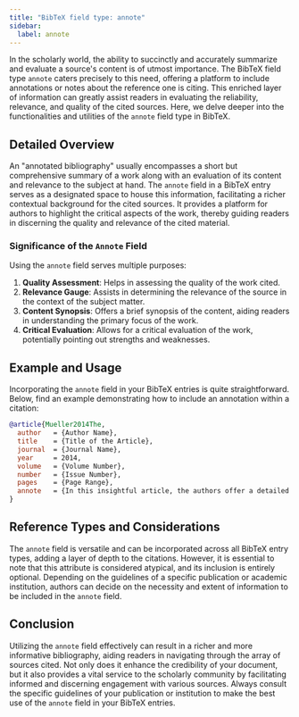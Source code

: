 ```yaml
---
title: "BibTeX field type: annote"
sidebar:
  label: annote
---
```



In the scholarly world, the ability to succinctly and accurately summarize and evaluate a source's content is of utmost importance. The BibTeX field type `annote` caters precisely to this need, offering a platform to include annotations or notes about the reference one is citing. This enriched layer of information can greatly assist readers in evaluating the reliability, relevance, and quality of the cited sources. Here, we delve deeper into the functionalities and utilities of the `annote` field type in BibTeX.

<CiteDrive />

## Detailed Overview

An "annotated bibliography" usually encompasses a short but comprehensive summary of a work along with an evaluation of its content and relevance to the subject at hand. The `annote` field in a BibTeX entry serves as a designated space to house this information, facilitating a richer contextual background for the cited sources. It provides a platform for authors to highlight the critical aspects of the work, thereby guiding readers in discerning the quality and relevance of the cited material.

### Significance of the `Annote` Field

Using the `annote` field serves multiple purposes:

1. **Quality Assessment**: Helps in assessing the quality of the work cited.
2. **Relevance Gauge**: Assists in determining the relevance of the source in the context of the subject matter.
3. **Content Synopsis**: Offers a brief synopsis of the content, aiding readers in understanding the primary focus of the work.
4. **Critical Evaluation**: Allows for a critical evaluation of the work, potentially pointing out strengths and weaknesses.



## Example and Usage

Incorporating the `annote` field in your BibTeX entries is quite straightforward. Below, find an example demonstrating how to include an annotation within a citation:

```bibtex
@article{Mueller2014The,
  author   = {Author Name},
  title    = {Title of the Article},
  journal  = {Journal Name},
  year     = 2014,
  volume   = {Volume Number},
  number   = {Issue Number},
  pages    = {Page Range},
  annote   = {In this insightful article, the authors offer a detailed overview of the topic, critically analyzing various dimensions and presenting a well-rounded argument. The source is highly relevant for researchers focusing on ...},
}
```

## Reference Types and Considerations

The `annote` field is versatile and can be incorporated across all BibTeX entry types, adding a layer of depth to the citations. However, it is essential to note that this attribute is considered atypical, and its inclusion is entirely optional. Depending on the guidelines of a specific publication or academic institution, authors can decide on the necessity and extent of information to be included in the `annote` field.

## Conclusion

Utilizing the `annote` field effectively can result in a richer and more informative bibliography, aiding readers in navigating through the array of sources cited. Not only does it enhance the credibility of your document, but it also provides a vital service to the scholarly community by facilitating informed and discerning engagement with various sources. Always consult the specific guidelines of your publication or institution to make the best use of the `annote` field in your BibTeX entries.